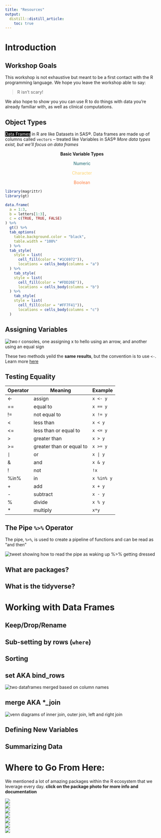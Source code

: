 ```yaml
---
title: "Resources"
output:
  distill::distill_article:
    toc: true
---
```


# Introduction

## Workshop Goals

This workshop is not exhaustive but meant to be a first contact with the R programming language. We hope you leave the workshop able to say:

> R isn't scary!

We also hope to show you you can use R to do things with data you're already familiar with, as well as clinical computations.

## Object Types


<span style="background-color:black;color:white;">Data Frames</span>  in R are like Datasets in SAS®. Data frames are made up of columns called `vectors` – treated like Variables in SAS® *More data types exist, but we'll focus on data frames*

<div style="text-align:center;">

<strong>Basic Variable Types</strong>


<span style="color:#1C6972;">Numeric</span>

<span style="color:#FDD26E;">Character</span>

<span style="color:#FF7F41;">Boolean</span>

</div>

```r
library(magrittr)
library(gt)

data.frame(
  a = 1:3,
  b = letters[1:3],
  c = c(TRUE, TRUE, FALSE)
) %>%
  gt() %>%
  tab_options(
    table.background.color = "black",
    table.width = "100%"
  ) %>%
  tab_style(
    style = list(
      cell_fill(color = "#1C6972")),
      locations = cells_body(columns = "a")
  ) %>%
    tab_style(
    style = list(
      cell_fill(color = "#FDD26E")),
      locations = cells_body(columns = "b")
  ) %>%
    tab_style(
    style = list(
      cell_fill(color = "#FF7F41")),
      locations = cells_body(columns = "c")
  )
```


## Assigning Variables




<img alt="two r consoles, one assigning x to hello using an arrow, and another using an equal sign" src="www/assignment.PNG"></img>



These two methods yeild the **same results**, but the convention is to use `<-`. Learn more [here](https://stat.ethz.ch/R-manual/R-patched/library/base/html/assignOps.html)

## Testing Equality

| Operator | Meaning | Example | 
| --- | --- | --- |
| <- | assign | `x <- y` |
| == | equal to | `x == y` | 
| != | not equal to | `x != y` |
| < | less than | `x < y` | 
| <= | less than or equal to | `x <= y` |
| > | greater than | `x > y` |
| >= | greater than or equal to | `x >= y` |
| `|` | or | `x | y` |
| & | and | `x & y` |
| ! | not | `!x` | 
| %in% | in | `x %in% y` |
| + | add | `x + y` |
| - | subtract | `x - y` |
| % | divide | `x % y` |
| * | multiply | `x*y` |


## The Pipe `%>%` Operator

The pipe, `%>%`, is used to create a pipeline of functions and can be read as "and then"

<img alt="tweet showing how to read the pipe as waking up %>% getting dressed" src="www/pipe.png"></img>

## What are packages?

## What is the tidyverse?

# Working with Data Frames

## Keep/Drop/Rename

## Sub-setting by rows (`where`)

## Sorting

## set AKA bind_rows

<img alt="two dataframes merged based on column names" src="www/bind_rows.PNG"></img>

## merge AKA *_join

<img alt="venn diagrams of inner join, outer join, left and right join" src="www/join.PNG"></img>

## Defining New Variables

## Summarizing Data

# Where to Go From Here:

We mentioned a lot of amazing packages within the R ecosystem that we leverage every day. **click on the package photo for more info and documentation**

<div class="cards">

  <div class="card">
  <a href="https://www.tidyverse.org/">
  <img class="resource" src="www/tidyverse.png"></img>
  </a>
  </div>
  
  <div class="card">
  <a href="https://atorus-research.github.io/Tplyr/">
  <img class="resource" src="www/tplyr.png"></img>
  </a>
  </div>
  
  <div class="card">
  <a href="https://ggplot2.tidyverse.org/">
  <img class="resource" src="www/ggplot2.png"></img>
  </a>
  </div>
  
  <div class="card">
  <a href="https://atorus-research.github.io/xportr/">
  <img class="resource" src="www/xportr.png"></img>
  </a>
  </div>
  
  <div class="card">
  <a href="https://stringr.tidyverse.org/">
  <img class="resource" src="www/stringr.png">
  </img>
  </a>
  </div>
  
  <div class="card">
  <a href="https://lubridate.tidyverse.org/">
  <img class="resource" src="www/lubridate.png"></img>
  </a>
  </div>
  
  <div class="card">
  <a href="https://clock.r-lib.org/">
  <img class="resource" src="www/clock.png"></img>
  </a>
  </div>
  

</div>